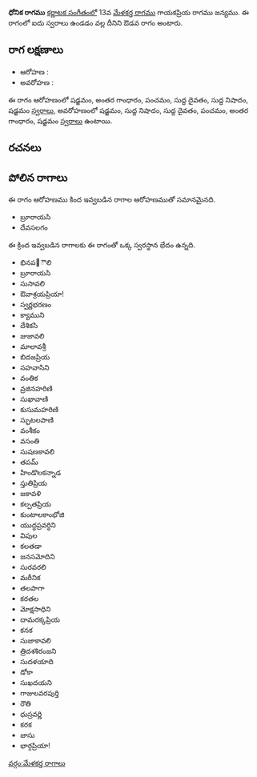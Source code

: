 {{Infobox ragam
	| name          	= ధోనిక
	| synonym	    	= 
	| mela          	= 
	| chakra        	= 
	| janaka        	= 
	| type          	= ఔడవ
	| arohanam      	= {{svaraC|S|G3|P|D1|N1|S'}} 
	| avarohanam    	= {{svaraC|S'|N1|D1|P|G3|S}}
	| jeeva         	=
	| chhaya        	=
	| nyasa         	=
	| vishesha      	= 
	| equivalent  		= 
}}
{{కర్ణాటక సంగీత రాగాలు}}
'''ధోనిక రాగము''' [[కర్ణాటక సంగీతం]]లో 13వ [[మేళకర్త రాగము]] గాయకప్రియ రాగము జన్యము.  ఈ రాగంలో ఐదు స్వరాలు ఉండడం వల్ల దీనిని ఔడవ రాగం అంటారు.


==రాగ లక్షణాలు==


* ఆరోహణ : {{svaraC|S|G3|P|D1|N1|S'}} 
* అవరోహణ : {{svaraC|S'|N1|D1|P|G3|S}}

ఈ రాగం ఆరోహణంలో షడ్జమం, అంతర గాంధారం, పంచమం, సుద్ద దైవతం, సుద్ద నిషాదం, షడ్జమం [[స్వరాలు]], అవరోహణంలో షడ్జమం, సుద్ద నిషాదం, సుద్ద దైవతం, పంచమం, అంతర గాంధారం, షడ్జమం [[స్వరాలు]] ఉంటాయి.

==రచనలు==



==పోలిన రాగాలు==
ఈ రాగం ఆరోహణము కింద ఇవ్వబడిన రాగాల ఆరోహణముతో సమానమైనది.
* బ్రూరాయసి
* దేవసలగం

ఈ క్రింద ఇవ్వబడిన రాగాలకు ఈ రాగంతో ఒక్క స్వరస్థాన భేదం ఉన్నది.
* భినప఩ౌలి
* బ్రూరాయసి
* సుసావలి
* ఔవాశ్రయప్రియా!
* స్వర్ణభరణం
* క్యాముని
* దేశికసి
* జుజావలి
* మాలావశ్రీ
* బిదజప్రియ
* సహవాసిని
* వంతిక
* వ్రజినహరిణి
* సుఖావాణి
* కుసుమహరిణి
* స్ఫుటలపాణి
* వంశీకం
* వసంతి
* సుషణకావలి
* తపమ్
* హిండొలకన్నాడ
* స్తుతిప్రియ
* జకావళి
* కల్పతప్రియ
* కుంటాలకాంభోజి
* యుద్ధప్రవర్ధిని
* విపుల
* కలతడా
* జనసమోదిని
* సురవరలి
* మరీనిక
* తలపాగా
* కరతల
* మోక్షసాధిని
* దామరక్కప్రియ
* కనక
* సుజాకావలి
* త్రిదశశిరంజని
* సుదళయాది
* డోకా
* సుఖదయని
* గాజులవరపుర్తి
* రౌతి
* ధుస్రవర్ణి
* కరక
* జాసు
* భార్గప్రియా!



[[వర్గం:మేళకర్త రాగాలు]]